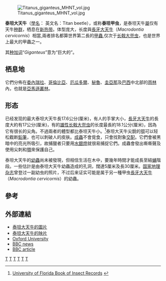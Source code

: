 {{Speciesbox 
| taxon = Titanus giganteus
| image = Titanus giganteus MHNT dos.jpg
| authority = ([[卡爾·林奈|Linnaeus]], 1771)
}}
[[File:Titanus_giganteus_MHNT_vol.jpg|thumb]]

'''泰坦大天牛'''（[[學名|學名]]：''{{lang|la|Titanus giganteus}}'' 英文名：Titan beetle），或称'''泰坦甲虫'''，是泰坦天牛[[屬|屬]]仅有天牛[[种群|种群]]，栖息在[[新热带界|新热带]]。体型庞大，长度與[[長牙大天牛|長牙大天牛]]（''Macrodontia cervicornis''）相當,兩者排名都算世界第二長的[[甲蟲|甲蟲]],仅次于[[长戟大兜虫|长戟大兜虫]]，也是世界上最大的甲蟲之一。

其[[种加词|种加词]]“''Giganteus''”意为“巨大的”。

==栖息地==
它們分佈在[[委內瑞拉|委內瑞拉]]、[[哥倫比亞|哥倫比亞]]、[[厄瓜多爾|厄瓜多爾]]、[[秘魯|秘魯]]、[[圭亞那|圭亞那]]及[[巴西|巴西]]中北部的[[雨林|雨林]]內，也就是[[亞馬遜叢林|亞馬遜叢林]]。

==形态==
已经发现的最大泰坦大天牛長17.6公分(厘米)，有人的手掌大小，[[長牙大天牛|長牙大天牛]]的長度大約有17公分(厘米)，有的[[雄性|雄性]][[长戟大兜虫|长戟大兜虫]]的长度最長約18.1公分(厘米)，因為它有很长的尖角。不過兩者的體型都比泰坦天牛小。<ref>[http://ufbir.ifas.ufl.edu/chap30.htm University of Florida Book of Insect Records] {{webarchive|url=https://web.archive.org/web/20060703082917/http://ufbir.ifas.ufl.edu/chap30.htm |date=2006-07-03 }}</ref>泰坦大天牛尖銳的[[颚|颚]]可以轻松截断[[鉛筆|鉛筆]]，也可以刺破人的皮肤。[[成蟲|成蟲]]不會覓食，只會找對象[[交配|交配]]。它們會被黑暗中的亮光所吸引，故捕獵者只要用[[水銀燈|水銀燈]]就很易捕捉它們。成蟲會發出嘶嘶聲及使用尖刺和[[顎|顎]]來保護自己。

泰坦大天牛的[[幼蟲|幼蟲]]尚未被發現，但相信生活在木中，要幾年時間才能成長至結[[蛹|蛹]]階段。一些估計是由泰坦大天牛幼蟲造成的孔洞，闊達5厘米及長30厘米。[[国家地理杂志|国家地理杂志]]曾登过一副幼虫的照片，不过后来证实可能是属于另一種甲虫[[長牙大天牛|長牙大天牛]]（''Macrodontia cervicornis''）的幼蟲。

==參考==
{{reflist}}

==外部連結==
*[http://www.cerambycoidea.com/specieric.asp?Tipo=R&RIC=Titanus 泰坦大天牛的圖片] {{Wayback|url=http://www.cerambycoidea.com/specieric.asp?Tipo=R&RIC=Titanus |date=20090705210251 }}
*[http://www.bbc.co.uk/sn/tvradio/programmes/lifeintheundergrowth/video.shtml 泰坦大天牛的映片] {{Wayback|url=http://www.bbc.co.uk/sn/tvradio/programmes/lifeintheundergrowth/video.shtml |date=20100626010617 }}
*[http://www.admin.ox.ac.uk/po/news/2004-05/feb/24a.shtml Oxford University] {{Wayback|url=http://www.admin.ox.ac.uk/po/news/2004-05/feb/24a.shtml |date=20090705105238 }}
*[http://news.bbc.co.uk/1/hi/england/oxfordshire/4297025.stm BBC news] {{Wayback|url=http://news.bbc.co.uk/1/hi/england/oxfordshire/4297025.stm |date=20090111174920 }}
*[http://www.bbc.co.uk/pressoffice/pressreleases/stories/2005/10_october/20/life_horrors.shtml BBC article] {{Wayback|url=http://www.bbc.co.uk/pressoffice/pressreleases/stories/2005/10_october/20/life_horrors.shtml |date=20060215125044 }}
{{Taxonbar}}

[[Category:昆蟲綱|T]]
[[Category:鋸天牛亞科|T]]
[[Category:天牛科|T]]
[[Category:卡尔·林奈命名的生物分类|T]]
[[Category:1771年描述的昆虫|T]]
[[Category:南美洲动物|T]]